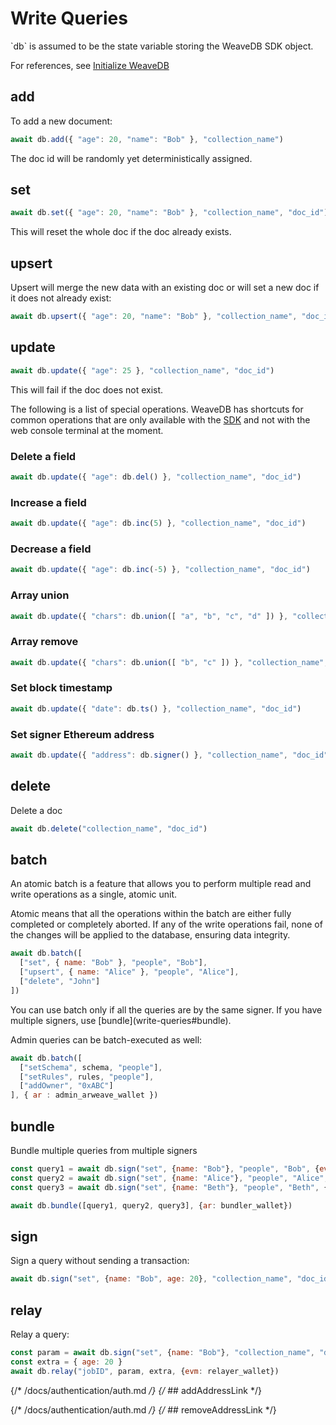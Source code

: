 
# Write Queries

<Callout type="info" emoji="💡">
`db` is assumed to be the state variable storing the WeaveDB SDK object.

For references, see [Initialize WeaveDB](/docs/get-started#initialize-weavedb)
</Callout>

## add

To add a new document:

```js
await db.add({ "age": 20, "name": "Bob" }, "collection_name")
```
<Callout type="info" emoji="💡">
The doc id will be randomly yet deterministically assigned.
</Callout>

## set

```js
await db.set({ "age": 20, "name": "Bob" }, "collection_name", "doc_id")
```

<Callout type="info" emoji="💡">
This will reset the whole doc if the doc already exists.
</Callout>

## upsert

Upsert will merge the new data with an existing doc or will set a new doc if it does not already exist:

```js
await db.upsert({ "age": 20, "name": "Bob" }, "collection_name", "doc_id")
```

## update

```js
await db.update({ "age": 25 }, "collection_name", "doc_id")
```

<Callout type="info" emoji="💡">
This will fail if the doc does not exist.
</Callout>

The following is a list of special operations. WeaveDB has shortcuts for common operations that are only available with the [SDK](https://docs.weavedb.dev/docs/category/weavedb-sdk) and not with the web console terminal at the moment.

### Delete a field

```js
await db.update({ "age": db.del() }, "collection_name", "doc_id")
```

### Increase a field

```js
await db.update({ "age": db.inc(5) }, "collection_name", "doc_id")
```

### Decrease a field

```js
await db.update({ "age": db.inc(-5) }, "collection_name", "doc_id")
```

### Array union

```js
await db.update({ "chars": db.union([ "a", "b", "c", "d" ]) }, "collection_name", "doc_id")
```

### Array remove

```js
await db.update({ "chars": db.union([ "b", "c" ]) }, "collection_name", "doc_id")
```

### Set block timestamp
```js
await db.update({ "date": db.ts() }, "collection_name", "doc_id")
```

### Set signer Ethereum address
```js
await db.update({ "address": db.signer() }, "collection_name", "doc_id")
```

## delete

Delete a doc

```js
await db.delete("collection_name", "doc_id")
```

## batch

An atomic batch is a feature that allows you to perform multiple read and write operations as a single, atomic unit. 

Atomic means that all the operations within the batch are either fully completed or completely aborted. If any of the write operations fail, none of the changes will be applied to the database, ensuring data integrity.

```js
await db.batch([
  ["set", { name: "Bob" }, "people", "Bob"],
  ["upsert", { name: "Alice" }, "people", "Alice"],
  ["delete", "John"]
])
```

<Callout type="info" emoji="💡">
You can use batch only if all the queries are by the same signer. If you have multiple signers, use [bundle](write-queries#bundle).
</Callout>

Admin queries can be batch-executed as well:

```js
await db.batch([
  ["setSchema", schema, "people"],
  ["setRules", rules, "people"],
  ["addOwner", "0xABC"]
], { ar : admin_arweave_wallet })
```

## bundle

Bundle multiple queries from multiple signers

```js
const query1 = await db.sign("set", {name: "Bob"}, "people", "Bob", {evm: wallet1})
const query2 = await db.sign("set", {name: "Alice"}, "people", "Alice", {ii: wallet2})
const query3 = await db.sign("set", {name: "Beth"}, "people", "Beth", {ar: wallet3})

await db.bundle([query1, query2, query3], {ar: bundler_wallet})
```

## sign

Sign a query without sending a transaction:

```js
await db.sign("set", {name: "Bob", age: 20}, "collection_name", "doc_id")
```

## relay

Relay a query:

```js
const param = await db.sign("set", {name: "Bob"}, "collection_name", "doc_id")
const extra = { age: 20 }
await db.relay("jobID", param, extra, {evm: relayer_wallet})
```

{/* /docs/authentication/auth.md */}
{/* ## addAddressLink */}

{/* /docs/authentication/auth.md */}
{/* ## removeAddressLink */}

